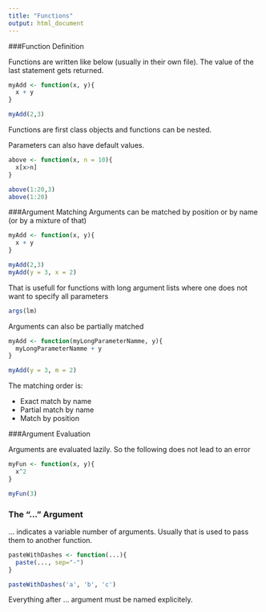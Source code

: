 ```yaml
---
title: "Functions"
output: html_document
---
```

###Function Definition

Functions are written like below (usually in their own file). The value of the last statement gets returned.

```r
myAdd <- function(x, y){
  x + y
}

myAdd(2,3)
```

Functions are first class objects and functions can be nested.

Parameters can also have default values.

```r
above <- function(x, n = 10){
  x[x>n]
}

above(1:20,3)
above(1:20)
```

###Argument Matching
Arguments can be matched by position or by name (or by a mixture of that)
```r
myAdd <- function(x, y){
  x + y
}

myAdd(2,3)
myAdd(y = 3, x = 2)
```

That is usefull for functions with long argument lists where one does not want to specify all parameters
```r
args(lm)
```

Arguments can also be partially matched
```r
myAdd <- function(myLongParameterNamme, y){
  myLongParameterNamme + y
}

myAdd(y = 3, m = 2)
```

The matching order is:

* Exact match by name
* Partial match by name
* Match by position

###Argument Evaluation

Arguments are evaluated lazily. So the following does not lead to an error
```r
myFun <- function(x, y){
  x^2
}

myFun(3)
```

### The "..." Argument

... indicates a variable number of arguments. Usually that is used to pass them to another function.
```r
pasteWithDashes <- function(...){
  paste(..., sep="-")
}

pasteWithDashes('a', 'b', 'c')
```

Everything after ... argument must be named explicitely.